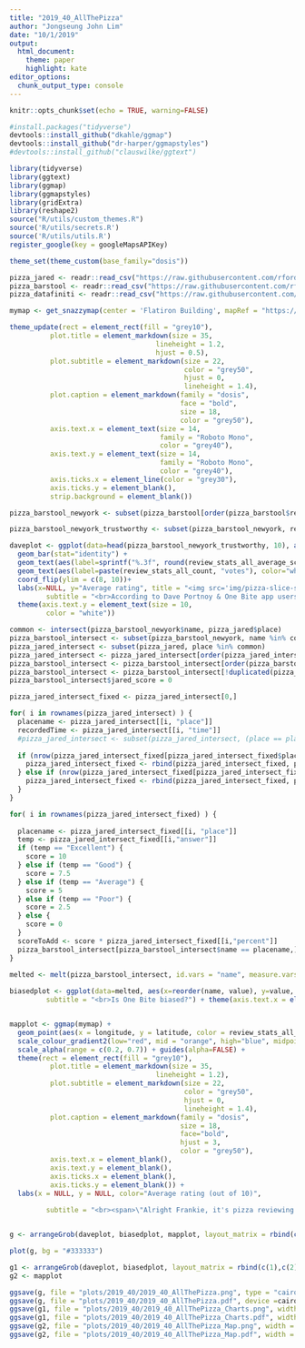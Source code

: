 ```yaml
---
title: "2019_40_AllThePizza"
author: "Jongseung John Lim"
date: "10/1/2019"
output: 
  html_document:
    theme: paper
    highlight: kate
editor_options: 
  chunk_output_type: console
---
```


```r
knitr::opts_chunk$set(echo = TRUE, warning=FALSE)

#install.packages("tidyverse")
devtools::install_github("dkahle/ggmap")
devtools::install_github("dr-harper/ggmapstyles")
#devtools::install_github("clauswilke/ggtext")
```

```r
library(tidyverse)
library(ggtext)
library(ggmap)
library(ggmapstyles)
library(gridExtra)
library(reshape2)
source("R/utils/custom_themes.R")
source('R/utils/secrets.R')
source('R/utils/utils.R')
register_google(key = googleMapsAPIKey)

theme_set(theme_custom(base_family="dosis"))
```

```r
pizza_jared <- readr::read_csv("https://raw.githubusercontent.com/rfordatascience/tidytuesday/master/data/2019/2019-10-01/pizza_jared.csv")
pizza_barstool <- readr::read_csv("https://raw.githubusercontent.com/rfordatascience/tidytuesday/master/data/2019/2019-10-01/pizza_barstool.csv")
pizza_datafiniti <- readr::read_csv("https://raw.githubusercontent.com/rfordatascience/tidytuesday/master/data/2019/2019-10-01/pizza_datafiniti.csv")

```

```r

mymap <- get_snazzymap(center = 'Flatiron Building', mapRef = "https://snazzymaps.com/style/8097/wy", zoom = 12)

```

```r

theme_update(rect = element_rect(fill = "grey10"),
          plot.title = element_markdown(size = 35,
                                    lineheight = 1.2,
                                    hjust = 0.5),
          plot.subtitle = element_markdown(size = 22, 
                                           color = "grey50", 
                                           hjust = 0,
                                           lineheight = 1.4),
          plot.caption = element_markdown(family = "dosis", 
                                          face = "bold",
                                          size = 18,
                                          color = "grey50"),
          axis.text.x = element_text(size = 14, 
                                     family = "Roboto Mono",
                                     color = "grey40"),
          axis.text.y = element_text(size = 14, 
                                     family = "Roboto Mono",
                                     color = "grey40"),
          axis.ticks.x = element_line(color = "grey30"),
          axis.ticks.y = element_blank(),
          strip.background = element_blank())

pizza_barstool_newyork <- subset(pizza_barstool[order(pizza_barstool$review_stats_all_average_score, decreasing = TRUE),], substring(zip, 1, 1) == 1)

pizza_barstool_newyork_trustworthy <- subset(pizza_barstool_newyork, review_stats_all_count >= 20)

daveplot <- ggplot(data=head(pizza_barstool_newyork_trustworthy, 10), aes(x=reorder(paste(name, sep = ""), review_stats_all_average_score), y=review_stats_all_average_score, fill=city)) +
  geom_bar(stat="identity") + 
  geom_text(aes(label=sprintf("%.3f", round(review_stats_all_average_score,3))), position=position_dodge(width=0.9), vjust=0.4, hjust=1.2) + 
  geom_text(aes(label=paste(review_stats_all_count, "votes"), color="white"), hjust=-0.1) + guides(colour=FALSE) +
  coord_flip(ylim = c(8, 10))+
  labs(x=NULL, y="Average rating", title = "<img src='img/pizza-slice-solid.png' width='50'/> Top 10 Pizza places in New York",
         subtitle = "<br>According to Dave Portnoy & One Bite app users") + 
  theme(axis.text.y = element_text(size = 10, 
         color = "white"))

common <- intersect(pizza_barstool_newyork$name, pizza_jared$place)
pizza_barstool_intersect <- subset(pizza_barstool_newyork, name %in% common)
pizza_jared_intersect <- subset(pizza_jared, place %in% common)
pizza_jared_intersect <- pizza_jared_intersect[order(pizza_jared_intersect$total_votes, decreasing = TRUE),]
pizza_barstool_intersect <- pizza_barstool_intersect[order(pizza_barstool_intersect$review_stats_all_count, decreasing = TRUE),]
pizza_barstool_intersect <- pizza_barstool_intersect[!duplicated(pizza_barstool_intersect$name),]
pizza_barstool_intersect$jared_score = 0

pizza_jared_intersect_fixed <- pizza_jared_intersect[0,]

for( i in rownames(pizza_jared_intersect) ) {
  placename <- pizza_jared_intersect[[i, "place"]]
  recordedTime <- pizza_jared_intersect[[i, "time"]]
  #pizza_jared_intersect <- subset(pizza_jared_intersect, (place == placename & time == recordedTime) | (place != placename) )
  
  if (nrow(pizza_jared_intersect_fixed[pizza_jared_intersect_fixed$place == placename, ]) == 0) {
    pizza_jared_intersect_fixed <- rbind(pizza_jared_intersect_fixed, pizza_jared_intersect[i,])
  } else if (nrow(pizza_jared_intersect_fixed[pizza_jared_intersect_fixed$place == placename & pizza_jared_intersect_fixed$time == recordedTime, ]) > 0 ) {
    pizza_jared_intersect_fixed <- rbind(pizza_jared_intersect_fixed, pizza_jared_intersect[i,])
  }
}

for( i in rownames(pizza_jared_intersect_fixed) ) {
  
  placename <- pizza_jared_intersect_fixed[[i, "place"]]
  temp <- pizza_jared_intersect_fixed[[i,"answer"]]
  if (temp == "Excellent") {
    score = 10
  } else if (temp == "Good") {
    score = 7.5
  } else if (temp == "Average") {
    score = 5
  } else if (temp == "Poor") {
    score = 2.5
  } else {
    score = 0
  }
  scoreToAdd <- score * pizza_jared_intersect_fixed[[i,"percent"]]
  pizza_barstool_intersect[pizza_barstool_intersect$name == placename,]$jared_score %+=% scoreToAdd
}
   
melted <- melt(pizza_barstool_intersect, id.vars = "name", measure.vars = c("review_stats_all_average_score", "jared_score"))

biasedplot <- ggplot(data=melted, aes(x=reorder(name, value), y=value, fill=variable)) + geom_bar (stat="identity", position = position_dodge(width = 0.5)) + labs(x = NULL, y = "Average Rating",                     
         subtitle = "<br>Is One Bite biased?") + theme(axis.text.x = element_text(angle = 70, hjust = 1, size = 10, color="white")) + coord_cartesian(ylim = c(2, 10)) + scale_fill_discrete("Sources", labels=c("One Bite users", "Jared Lander's Pizza polls"))


mapplot <- ggmap(mymap) + 
  geom_point(aes(x = longitude, y = latitude, color = review_stats_all_average_score, alpha = review_stats_all_average_score), data = pizza_barstool_newyork, size = 2) + 
  scale_colour_gradient2(low="red", mid = "orange", high="blue", midpoint = 5, space = "rgb", aesthetics = "colour", na.value = "grey50", guide = "colourbar", limits = c(0,10), breaks=c(2, 4, 6, 8, 10), labels=format(c( 2, 4, 6, 8, 10))) + 
  scale_alpha(range = c(0.2, 0.7)) + guides(alpha=FALSE) +
  theme(rect = element_rect(fill = "grey10"),
          plot.title = element_markdown(size = 35,
                                    lineheight = 1.2),
          plot.subtitle = element_markdown(size = 22, 
                                           color = "grey50", 
                                           hjust = 0,
                                           lineheight = 1.4),
          plot.caption = element_markdown(family = "dosis", 
                                          size = 18,
                                          face="bold",
                                          hjust = 3,
                                          color = "grey50"),
          axis.text.x = element_blank(),
          axis.text.y = element_blank(),
          axis.ticks.x = element_blank(),
          axis.ticks.y = element_blank()) +
  labs(x = NULL, y = NULL, color="Average rating (out of 10)",
          
         subtitle = "<br><span>\"Alright Frankie, it's pizza reviewing time. <b>One bite</b> - everyone knows the rules.\"</span><br>",  caption="\n\nVisualization by John Lim  |  Data: Jared Lander and Barstool Sports")


g <- arrangeGrob(daveplot, biasedplot, mapplot, layout_matrix = rbind(c(1, 3),c(2,3)))

plot(g, bg = "#333333")

g1 <- arrangeGrob(daveplot, biasedplot, layout_matrix = rbind(c(1),c(2)))
g2 <- mapplot

```

```r
ggsave(g, file = "plots/2019_40/2019_40_AllThePizza.png", type = "cairo", bg = "#1a1a1a", dpi = 96) # adjust dpi accordingly
ggsave(g, file = "plots/2019_40/2019_40_AllThePizza.pdf", device =cairo_pdf, bg = "#1a1a1a", dpi = 96) # adjust dpi accordingly
ggsave(g1, file = "plots/2019_40/2019_40_AllThePizza_Charts.png", width = 10, height=10.5, type = "cairo", bg = "#1a1a1a", dpi = 96)
ggsave(g1, file = "plots/2019_40/2019_40_AllThePizza_Charts.pdf", width = 10, height=10.5, device=cairo_pdf, bg = "#1a1a1a", dpi = 96)
ggsave(g2, file = "plots/2019_40/2019_40_AllThePizza_Map.png", width = 10, height=9, type = "cairo", bg = "#1a1a1a", dpi = 96)
ggsave(g2, file = "plots/2019_40/2019_40_AllThePizza_Map.pdf", width = 10, height=9,device=cairo_pdf, bg = "#1a1a1a", dpi = 96)

```
